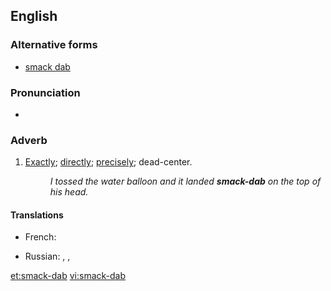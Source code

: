 ==English==

===Alternative forms===
* [[smack dab]]

===Pronunciation===
* {{audio|en-us-smack-dab.ogg|Audio (US)}}

===Adverb===
{{en-adv|head=[[smack]]-[[dab]]|-}}

# {{context|slang}} [[exactly|Exactly]]; [[directly]]; [[precisely]]; dead-center.
#: ''I tossed the water balloon and it landed '''smack-dab''' on the top of his head.''

====Translations====
{{trans-top|exactly, directly}}
* French: {{t+|fr|pile-poil}}
{{trans-mid}}
* Russian: {{t+|ru|прямиком|n|tr=prjamikóm|sc=Cyrl}}, {{t-|ru|прямёхонько|n|tr=prjamjóxonʼko|sc=Cyrl}}, {{t+|ru|прямо|n|tr=prjámo|sc=Cyrl}}
{{trans-bottom}}

[[et:smack-dab]]
[[vi:smack-dab]]